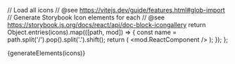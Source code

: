 // Load all icons
// @see https://vitejs.dev/guide/features.html#glob-import
// Generate Storybook Icon elements for each
// @see https://storybook.js.org/docs/react/api/doc-block-icongallery
  return Object.entries(icons).map(([path, mod]) => {
    const name = path.split('/').pop().split('.').shift();
    return (
      <IconItem name={name} key={name}>
        <mod.ReactComponent />
      </IconItem>
    );
  });
};

<Meta title="Brand/Icons" />

<Title>Icons</Title>

<IconGallery>{generateElements(icons)}</IconGallery>
